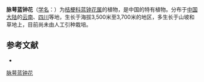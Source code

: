 {{Speciesbox
| name = 脉萼蓝钟花
| status = 
| status_system = 
| image =
| genus = Cyananthus
| species = neurocalyx
| authority = C. Y. Wu
}}

'''脉萼蓝钟花'''（[[学名|学名]]：{{lang|la|''Cyananthus neurocalyx''}}）为[[桔梗科|桔梗科]][[蓝钟花属|蓝钟花属]]的植物，是中国的特有植物。分布于[[中国大陆|中国大陆]]的[[云南|云南]]、[[四川|四川]]等地，生长于海拔3,500米至3,700米的地区，多生长于山坡和草地上，目前尚未由人工引种栽培。

== 参考文献 ==
<div class="references-small">
* {{cite web| url =http://www.bioinfo.cn/db05/KmzwSpecies.php?action=view&id=3206| title =脉萼蓝钟花| work =《中国高等植物数据库全库》| publisher =中国科学院微生物研究所| author =昆明植物研究所| accessdate =2009-02-24| deadurl =yes| archiveurl =https://web.archive.org/web/20160305092011/http://www.bioinfo.cn/db05/KmzwSpecies.php?action=view&id=3206| archivedate =2016-03-05}}
</div>
{{Taxonbar|from=Q15227603}}

[[Category:蓝钟花属|脉萼蓝钟花]]


{{植物小作品}}